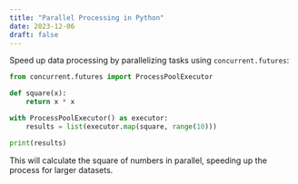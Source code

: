 ```yaml
---
title: "Parallel Processing in Python"
date: 2023-12-06
draft: false
---
```


Speed up data processing by parallelizing tasks using `concurrent.futures`:

```python
from concurrent.futures import ProcessPoolExecutor

def square(x):
    return x * x

with ProcessPoolExecutor() as executor:
    results = list(executor.map(square, range(10)))

print(results)
```

This will calculate the square of numbers in parallel, speeding up the process for larger datasets.
